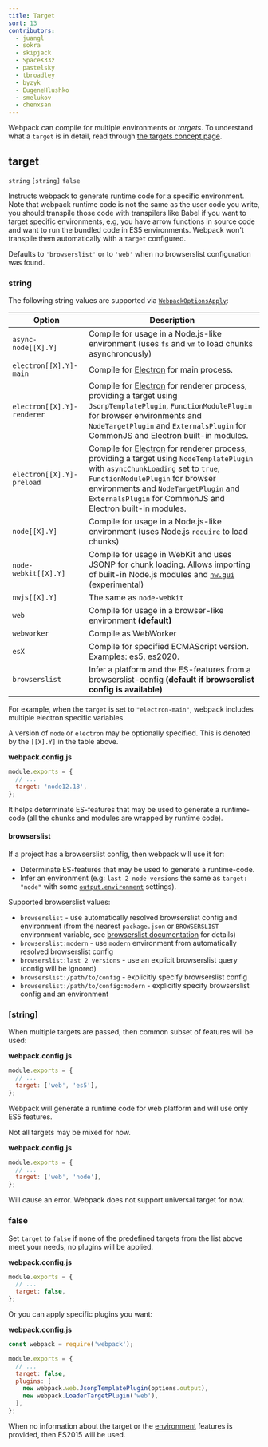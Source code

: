 ```yaml
---
title: Target
sort: 13
contributors:
  - juangl
  - sokra
  - skipjack
  - SpaceK33z
  - pastelsky
  - tbroadley
  - byzyk
  - EugeneHlushko
  - smelukov
  - chenxsan
---
```


Webpack can compile for multiple environments or _targets_. To understand what a `target` is in detail, read through [the targets concept page](/concepts/targets/).

## target

`string` `[string]` `false`

Instructs webpack to generate runtime code for a specific environment. Note that webpack runtime code is not the same as the user code you write, you should transpile those code with transpilers like Babel if you want to target specific environments, e.g, you have arrow functions in source code and want to run the bundled code in ES5 environments. Webpack won't transpile them automatically with a `target` configured.

Defaults to `'browserslist'` or to `'web'` when no browserslist configuration was found.

### string

The following string values are supported via [`WebpackOptionsApply`](https://github.com/webpack/webpack/blob/main/lib/WebpackOptionsApply.js):

| Option                     | Description                                                                                                                                                                                                                                                                                          |
| -------------------------- | ---------------------------------------------------------------------------------------------------------------------------------------------------------------------------------------------------------------------------------------------------------------------------------------------------- |
| `async-node[[X].Y]`        | Compile for usage in a Node.js-like environment (uses `fs` and `vm` to load chunks asynchronously)                                                                                                                                                                                                   |
| `electron[[X].Y]-main`     | Compile for [Electron](https://electronjs.org/) for main process.                                                                                                                                                                                                                                    |
| `electron[[X].Y]-renderer` | Compile for [Electron](https://electronjs.org/) for renderer process, providing a target using `JsonpTemplatePlugin`, `FunctionModulePlugin` for browser environments and `NodeTargetPlugin` and `ExternalsPlugin` for CommonJS and Electron built-in modules.                                       |
| `electron[[X].Y]-preload`  | Compile for [Electron](https://electronjs.org/) for renderer process, providing a target using `NodeTemplatePlugin` with `asyncChunkLoading` set to `true`, `FunctionModulePlugin` for browser environments and `NodeTargetPlugin` and `ExternalsPlugin` for CommonJS and Electron built-in modules. |
| `node[[X].Y]`              | Compile for usage in a Node.js-like environment (uses Node.js `require` to load chunks)                                                                                                                                                                                                              |
| `node-webkit[[X].Y]`       | Compile for usage in WebKit and uses JSONP for chunk loading. Allows importing of built-in Node.js modules and [`nw.gui`](http://docs.nwjs.io/en/latest/) (experimental)                                                                                                                             |
| `nwjs[[X].Y]`              | The same as `node-webkit`                                                                                                                                                                                                                                                                            |
| `web`                      | Compile for usage in a browser-like environment **(default)**                                                                                                                                                                                                                                        |
| `webworker`                | Compile as WebWorker                                                                                                                                                                                                                                                                                 |
| `esX`                      | Compile for specified ECMAScript version. Examples: es5, es2020.                                                                                                                                                                                                                                     |
| `browserslist`             | Infer a platform and the ES-features from a browserslist-config **(default if browserslist config is available)**                                                                                                                                                                                    |

For example, when the `target` is set to `"electron-main"`, webpack includes multiple electron specific variables.

A version of `node` or `electron` may be optionally specified. This is denoted by the `[[X].Y]` in the table above.

**webpack.config.js**

```js
module.exports = {
  // ...
  target: 'node12.18',
};
```

It helps determinate ES-features that may be used to generate a runtime-code (all the chunks and modules are wrapped by runtime code).

#### browserslist

If a project has a browserslist config, then webpack will use it for:

- Determinate ES-features that may be used to generate a runtime-code.
- Infer an environment (e.g: `last 2 node versions` the same as `target: "node"` with some [`output.environment`](/configuration/output/#outputenvironment) settings).

Supported browserslist values:

- `browserslist` - use automatically resolved browserslist config and environment (from the nearest `package.json` or `BROWSERSLIST` environment variable, see [browserslist documentation](https://github.com/browserslist/browserslist#queries) for details)
- `browserslist:modern` - use `modern` environment from automatically resolved browserslist config
- `browserslist:last 2 versions` - use an explicit browserslist query (config will be ignored)
- `browserslist:/path/to/config` - explicitly specify browserslist config
- `browserslist:/path/to/config:modern` - explicitly specify browserslist config and an environment

### [string]

When multiple targets are passed, then common subset of features will be used:

**webpack.config.js**

```js
module.exports = {
  // ...
  target: ['web', 'es5'],
};
```

Webpack will generate a runtime code for web platform and will use only ES5 features.

Not all targets may be mixed for now.

**webpack.config.js**

```js
module.exports = {
  // ...
  target: ['web', 'node'],
};
```

Will cause an error. Webpack does not support universal target for now.

### false

Set `target` to `false` if none of the predefined targets from the list above meet your needs, no plugins will be applied.

**webpack.config.js**

```js
module.exports = {
  // ...
  target: false,
};
```

Or you can apply specific plugins you want:

**webpack.config.js**

```js
const webpack = require('webpack');

module.exports = {
  // ...
  target: false,
  plugins: [
    new webpack.web.JsonpTemplatePlugin(options.output),
    new webpack.LoaderTargetPlugin('web'),
  ],
};
```

When no information about the target or the [environment](/configuration/output/#outputenvironment) features is provided, then ES2015 will be used.
